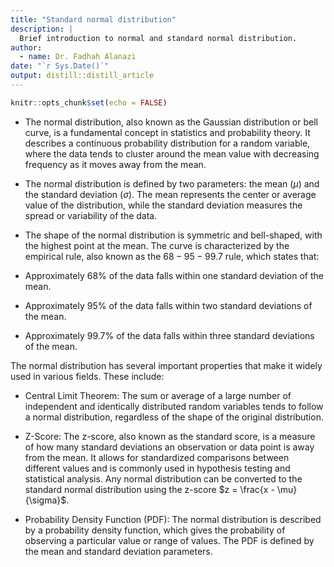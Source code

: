 ```yaml
---
title: "Standard normal distribution"
description: |
  Brief introduction to normal and standard normal distribution.
author:
  - name: Dr. Fadhah Alanazi 
date: "`r Sys.Date()`"
output: distill::distill_article
---
```


```r
knitr::opts_chunk$set(echo = FALSE)
```

- The normal distribution, also known as the Gaussian distribution or bell curve, is a fundamental concept in statistics and probability theory. It describes a continuous probability distribution for a random variable, where the data tends to cluster around the mean value with decreasing frequency as it moves away from the mean.

- The normal distribution is defined by two parameters: the mean ($\mu$) and the standard deviation ($\sigma$). 
The mean represents the center or average value of the distribution, while the standard deviation measures the spread or variability of the data.

- The shape of the normal distribution is symmetric and bell-shaped, with the highest point at the mean. The curve is characterized by the empirical rule, also known as the $68-95-99.7$ rule, which states that:

- Approximately $68\%$ of the data falls within one standard deviation of the mean.
- Approximately $95\%$ of the data falls within two standard deviations of the mean.
- Approximately $99.7\%$ of the data falls within three standard deviations of the mean.

The normal distribution has several important properties that make it widely used in various fields. These include:

- Central Limit Theorem: The sum or average of a large number of independent and identically distributed random variables tends to follow a normal distribution, regardless of the shape of the original distribution. 

- Z-Score: The z-score, also known as the standard score, is a measure of how many standard deviations an observation or data point is away from the mean. It allows for standardized comparisons between different values and is commonly used in hypothesis testing and statistical analysis. Any normal distribution can be converted to the standard normal distribution using the z-score $z = \frac{x - \mu}{\sigma}$.

- Probability Density Function (PDF): The normal distribution is described by a probability density function, which gives the probability of observing a particular value or range of values. The PDF is defined by the mean and standard deviation parameters.




